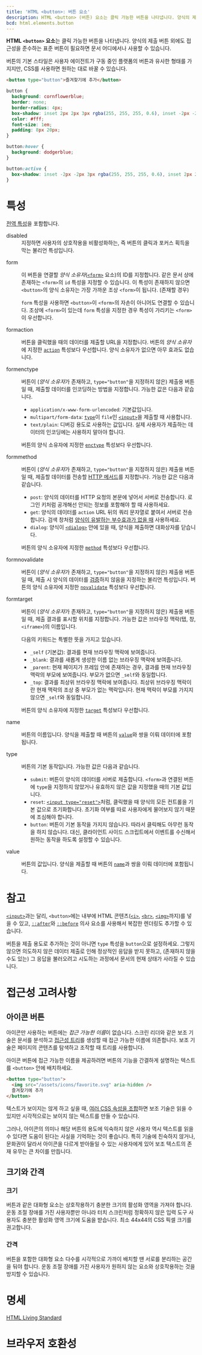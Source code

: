 ```yaml
---
title: 'HTML <button>: 버튼 요소'
description: HTML <button> (버튼) 요소는 클릭 가능한 버튼을 나타냅니다. 양식의 제출 버튼 외에도 접근성을 준수하는 표준 버튼이 필요하면 문서 어디에서나 사용할 수 있습니다.
bcd: html.elements.button
---
```


**HTML `<button>` 요소**는 클릭 가능한 버튼을 나타냅니다. 양식의 제출 버튼 외에도 접근성을 준수하는 표준 버튼이 필요하면 문서 어디에서나 사용할 수 있습니다.

버튼의 기본 스타일은 사용자 에이전트가 구동 중인 플랫폼의 버튼과 유사한 형태를 가지지만, CSS를 사용하면 원하는 대로 바꿀 수 있습니다.

<HTMLDemo height={100}>

```html
<button type="button">즐겨찾기에 추가</button>
```

```css
button {
  background: cornflowerblue;
  border: none;
  border-radius: 4px;
  box-shadow: inset 2px 2px 3px rgba(255, 255, 255, 0.6), inset -2px -2px 3px rgba(0, 0, 0, 0.6);
  color: #fff;
  font-size: 1em;
  padding: 8px 20px;
}

button:hover {
  background: dodgerblue;
}

button:active {
  box-shadow: inset -2px -2px 3px rgba(255, 255, 255, 0.6), inset 2px 2px 3px rgba(0, 0, 0, 0.6);
}
```

</HTMLDemo>

# 특성

[전역 특성](/docs/Web/HTML/Global_attributes)을 포함합니다.

<dl>
<Term>disabled</Term>
<dd>지정하면 사용자의 상호작용을 비활성화하는, 즉 버튼의 클릭과 포커스 획득을 막는 불리언 특성입니다.</dd>

<Term>form</Term>
<dd>

이 버튼을 연결할 _양식 소유자_([`<form>`](./form) 요소)의 ID를 지정합니다. 같은 문서 상에 존재하는 `<form>`의 `id` 특성을 지정할 수 있습니다. 이 특성이 존재하지 않으면 `<button>`의 양식 소유자는 가장 가까운 조상 `<form>`이 됩니다. (존재할 경우)

`form` 특성을 사용하면 `<button>`이 `<form>`의 자손이 아니어도 연결할 수 있습니다. 조상에 `<form>`이 있는데 `form` 특성을 지정한 경우 특성이 가리키는 `<form>`이 우선합니다.

</dd>

<Term>formaction</Term>
<dd>

버튼을 클릭했을 때의 데이터를 제출할 URL을 지정합니다. 버튼의 *양식 소유자*에 지정한 [`action`](./form#term-action) 특성보다 우선합니다. 양식 소유자가 없으면 아무 효과도 없습니다.

</dd>

<Term>formenctype</Term>
<dd>

버튼이 (*양식 소유자*가 존재하고, `type="button"`을 지정하지 않은) 제출용 버튼일 때, 제출할 데이터를 인코딩하는 방법을 지정합니다. 가능한 값은 다음과 같습니다.

- `application/x-www-form-urlencoded`: 기본값입니다.
- `multipart/form-data`: [`type`](./input#term-type)이 `file`인 [`<input>`](./input)을 제출할 때 사용합니다.
- `text/plain`: 디버깅 용도로 사용하는 값입니다. 실제 사용자가 제출하는 데이터의 인코딩에는 사용하지 말아야 합니다.

버튼의 양식 소유자에 지정한 [`enctype`](./form#term-enctype) 특성보다 우선합니다.

</dd>

<Term>formmethod</Term>
<dd>

버튼이 (*양식 소유자*가 존재하고, `type="button"`을 지정하지 않은) 제출용 버튼일 때, 제출할 데이터를 전송할 [HTTP 메서드](https://developer.mozilla.org/en-US/docs/Web/HTTP/Methods)를 지정합니다. 가능한 값은 다음과 같습니다.

- `post`: 양식의 데이터를 HTTP 요청의 본문에 넣어서 서버로 전송합니다. 로그인 키처럼 공개해선 안되는 정보를 포함해야 할 때 사용하세요.
- `get`: 양식의 데이터를 `action` URL 뒤의 쿼리 문자열로 붙여서 서버로 전송합니다. 검색 창처럼 [양식이 유발하는 부수효과가 없을 때](https://developer.mozilla.org/ko/docs/Glossary/Idempotent) 사용하세요.
- `dialog`: 양식이 [`<dialog>`](https://developer.mozilla.org/en-US/docs/Web/HTML/Element/dialog) 안에 있을 때, 양식을 제출하면 대화상자를 닫습니다.

버튼의 양식 소유자에 지정한 [`method`](./form#term-method) 특성보다 우선합니다.

</dd>

<Term>formnovalidate</Term>
<dd>

버튼이 (*양식 소유자*가 존재하고, `type="button"`을 지정하지 않은) 제출용 버튼일 때, 제출 시 양식의 데이터를 [검증](https://developer.mozilla.org/en-US/docs/Learn/Forms/Form_validation)하지 않음을 지정하는 불리언 특성입니다. 버튼의 양식 소유자에 지정한 [`novalidate`](./form#term-novalidate) 특성보다 우선합니다.

</dd>

<Term>formtarget</Term>
<dd>

버튼이 (*양식 소유자*가 존재하고, `type="button"`을 지정하지 않은) 제출용 버튼일 때, 제출 결과를 표시할 위치를 지정합니다. 가능한 값은 브라우징 맥락(탭, 창, <code>&lt;iframe&gt;</code>)의 이름입니다.

다음의 키워드는 특별한 뜻을 가지고 있습니다.

- `_self` (기본값): 결과를 현재 브라우징 맥락에 보여줍니다.
- `_blank`: 결과를 새롭게 생성한 이름 없는 브라우징 맥락에 보여줍니다.
- `_parent`: 현재 페이지가 프레임 안에 존재하는 경우, 결과를 현재 브라우징 맥락의 부모에 보여줍니다. 부모가 없으면 `_self`와 동일합니다.
- `_top`: 결과를 최상위 브라우징 맥락에 보여줍니다. 최상위 브라우징 맥락이란 현재 맥락의 조상 중 부모가 없는 맥락입니다. 현재 맥락이 부모를 가지지 않으면 `_self`와 동일합니다.

버튼의 양식 소유자에 지정한 [`target`](./form#attr-target) 특성보다 우선합니다.

</dd>

<Term>name</Term>
<dd>

버튼의 이름입니다. 양식을 제출할 때 버튼의 [`value`](#term-value)와 쌍을 이뤄 데이터에 포함됩니다.

</dd>

<Term>type</Term>
<dd>

버튼의 기본 동작입니다. 가능한 값은 다음과 같습니다.

- `submit`: 버튼이 양식의 데이터를 서버로 제출합니다. `<form>`과 연결된 버튼에 `type`을 지정하지 않았거나 유효하지 않은 값을 지정했을 때의 기본 값입니다.
- `reset`: [`<input type="reset">`](https://developer.mozilla.org/en-US/docs/Web/HTML/Element/input/reset)처럼, 클릭했을 때 양식의 모든 컨트롤을 기본 값으로 초기화합니다. 초기화 여부를 따로 사용자에게 물어보지 않기 때문에 조심해야 합니다.
- `button`: 버튼이 기본 동작을 가지지 않습니다. 따라서 클릭해도 아무런 동작을 하지 않습니다. 대신, 클라이언트 사이드 스크립트에서 이벤트를 수신해서 원하는 동작을 하도록 설정할 수 있습니다.

</dd>

<Term>value</Term>
<dd>

버튼의 값입니다. 양식을 제출할 때 버튼의 [`name`](#term-name)과 쌍을 이뤄 데이터에 포함됩니다.

</dd>

</dl>

# 참고

[`<input>`](./input)과는 달리, `<button>`에는 내부에 HTML 콘텐츠([`<i>`](./i), [`<br>`](./br), [`<img>`](./img)까지)를 넣을 수 있고, [`::after`](https://developer.mozilla.org/en-US/docs/Web/CSS/::after)와 [`::before`](https://developer.mozilla.org/en-US/docs/Web/CSS/::before) 의사 요소를 사용해서 복잡한 렌더링도 추가할 수 있습니다.

버튼을 제출 용도로 추가하는 것이 아니면 `type` 특성을 `button`으로 설정하세요. 그렇지 않으면 의도하지 않은 데이터 제출로 인해 정상적인 응답을 받지 못하고, (존재하지 않을 수도 있는) 그 응답을 불러오려고 시도하는 과정에서 문서의 현재 상태가 사라질 수 있습니다.

# 접근성 고려사항

## 아이콘 버튼

아이콘만 사용하는 버튼에는 *접근 가능한 이름*이 없습니다. 스크린 리더와 같은 보조 기술은 문서를 분석하고 [접근성 트리](https://developer.mozilla.org/en-US/docs/Learn/Accessibility/What_is_accessibility#accessibility_apis)를 생성할 때 접근 가능한 이름에 의존합니다. 보조 기술은 페이지의 콘텐츠를 탐색하고 조작할 때 트리를 사용합니다.

아이콘 버튼에 접근 가능한 이름을 제공하려면 버튼의 기능을 간결하게 설명하는 텍스트를 `<button>` 안에 배치하세요.

```html
<button type="button">
  <img src="/assets/icons/favorite.svg" aria-hidden />
  즐겨찾기에 추가
</button>
```

텍스트가 보이지는 않게 하고 싶을 때, [여러 CSS 속성을 조합](https://gomakethings.com/hidden-content-for-better-a11y/#hiding-the-link)하면 보조 기술은 읽을 수 있지만 시각적으로는 보이지 않는 텍스트를 만들 수 있습니다.

그러나, 아이콘의 의미나 해당 버튼의 용도에 익숙하지 않은 사용자 역시 텍스트를 읽을 수 있다면 도움이 된다는 사실을 기억하는 것이 좋습니다. 특히 기술에 친숙하지 않거나, 문화권이 달라서 아이콘을 다르게 받아들일 수 있는 사용자에게 있어 보조 텍스트의 존재 유무는 큰 차이를 만듭니다.

## 크기와 간격

### 크기

버튼과 같은 대화형 요소는 상호작용하기 충분한 크기의 활성화 영역을 가져야 합니다. 운동 조절 장애를 가진 사용자뿐만 아니라 터치 스크린처럼 정확하지 않은 입력 도구 사용자도 충분한 활성화 영역 크기에 도움을 받습니다. 최소 44x44의 CSS 픽셀 크기를 권고합니다.

### 간격

버튼을 포함한 대화형 요소 다수를 시각적으로 가까이 배치할 땐 서로를 분리하는 공간을 둬야 합니다. 운동 조절 장애를 가진 사용자가 원하지 않는 요소와 상호작용하는 것을 방지할 수 있습니다.

# 명세

[HTML Living Standard](https://html.spec.whatwg.org/multipage/form-elements.html#the-button-element)

# 브라우저 호환성

<BrowserCompat data={bcd} />
